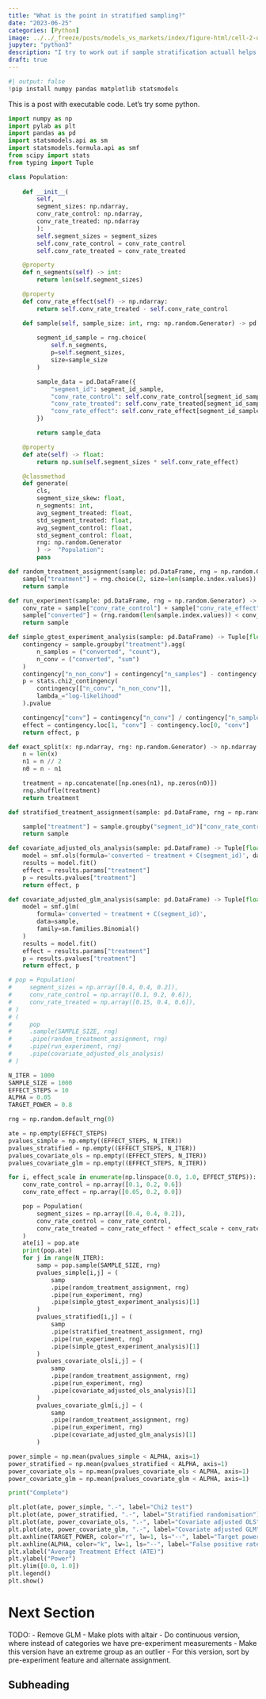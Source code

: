 ```yaml
---
title: "What is the point in stratified sampling?"
date: "2023-06-25"
categories: [Python]
image: ../../_freeze/posts/models_vs_markets/index/figure-html/cell-2-output-1.png
jupyter: "python3"
description: "I try to work out if sample stratification actuall helps A/B testing."
draft: true
---
```


```python
#| output: false
!pip install numpy pandas matplotlib statsmodels
```

This is a post with executable code. Let's try some python.

```python

import numpy as np
import pylab as plt
import pandas as pd
import statsmodels.api as sm
import statsmodels.formula.api as smf
from scipy import stats
from typing import Tuple
```


```python
class Population:
    
    def __init__(
        self, 
        segment_sizes: np.ndarray,
        conv_rate_control: np.ndarray,
        conv_rate_treated: np.ndarray
        ):
        self.segment_sizes = segment_sizes
        self.conv_rate_control = conv_rate_control
        self.conv_rate_treated = conv_rate_treated

    @property
    def n_segments(self) -> int:
        return len(self.segment_sizes)

    @property
    def conv_rate_effect(self) -> np.ndarray:
        return self.conv_rate_treated - self.conv_rate_control

    def sample(self, sample_size: int, rng: np.random.Generator) -> pd.DataFrame:
        
        segment_id_sample = rng.choice(
            self.n_segments, 
            p=self.segment_sizes, 
            size=sample_size
        )

        sample_data = pd.DataFrame({
            "segment_id": segment_id_sample,
            "conv_rate_control": self.conv_rate_control[segment_id_sample],
            "conv_rate_treated": self.conv_rate_treated[segment_id_sample],
            "conv_rate_effect": self.conv_rate_effect[segment_id_sample],
        })

        return sample_data

    @property
    def ate(self) -> float:
        return np.sum(self.segment_sizes * self.conv_rate_effect)

    @classmethod
    def generate(
        cls,
        segment_size_skew: float,
        n_segments: int,
        avg_segment_treated: float,
        std_segment_treated: float,
        avg_segment_control: float,
        std_segment_control: float,
        rng: np.random.Generator
        ) ->  "Population":
        pass
```


```python
def random_treatment_assignment(sample: pd.DataFrame, rng = np.random.Generator) -> pd.DataFrame:
    sample["treatment"] = rng.choice(2, size=len(sample.index.values))
    return sample

def run_experiment(sample: pd.DataFrame, rng = np.random.Generator) -> pd.DataFrame:
    conv_rate = sample["conv_rate_control"] + sample["conv_rate_effect"] * sample["treatment"]
    sample["converted"] = (rng.random(len(sample.index.values)) < conv_rate).astype(int)
    return sample

def simple_gtest_experiment_analysis(sample: pd.DataFrame) -> Tuple[float, float]:
    contingency = sample.groupby("treatment").agg(
        n_samples = ("converted", "count"),
        n_conv = ("converted", "sum")
    )
    contingency["n_non_conv"] = contingency["n_samples"] - contingency["n_conv"]
    p = stats.chi2_contingency(
        contingency[["n_conv", "n_non_conv"]], 
        lambda_="log-likelihood"
    ).pvalue

    contingency["conv"] = contingency["n_conv"] / contingency["n_samples"]
    effect = contingency.loc[1, "conv"] - contingency.loc[0, "conv"]
    return effect, p
```


```python
def exact_split(x: np.ndarray, rng: np.random.Generator) -> np.ndarray:
    n = len(x)
    n1 = n // 2
    n0 = n - n1

    treatment = np.concatenate([np.ones(n1), np.zeros(n0)])
    rng.shuffle(treatment)
    return treatment

def stratified_treatment_assignment(sample: pd.DataFrame, rng = np.random.Generator) -> pd.DataFrame:

    sample["treatment"] = sample.groupby("segment_id")["conv_rate_control"].transform(exact_split, rng)
    return sample
```

```python
def covariate_adjusted_ols_analysis(sample: pd.DataFrame) -> Tuple[float, float]:
    model = smf.ols(formula='converted ~ treatment + C(segment_id)', data=sample)
    results = model.fit()
    effect = results.params["treatment"]
    p = results.pvalues["treatment"]
    return effect, p

def covariate_adjusted_glm_analysis(sample: pd.DataFrame) -> Tuple[float, float]:
    model = smf.glm(
        formula='converted ~ treatment + C(segment_id)', 
        data=sample, 
        family=sm.families.Binomial()
    )
    results = model.fit()
    effect = results.params["treatment"]
    p = results.pvalues["treatment"]
    return effect, p

# pop = Population(
#     segment_sizes = np.array([0.4, 0.4, 0.2]),
#     conv_rate_control = np.array([0.1, 0.2, 0.6]),
#     conv_rate_treated = np.array([0.15, 0.4, 0.6]), 
# )
# (
#     pop
#     .sample(SAMPLE_SIZE, rng)
#     .pipe(random_treatment_assignment, rng)
#     .pipe(run_experiment, rng)
#     .pipe(covariate_adjusted_ols_analysis)
# )
```

```python
N_ITER = 1000
SAMPLE_SIZE = 1000
EFFECT_STEPS = 10
ALPHA = 0.05
TARGET_POWER = 0.8

rng = np.random.default_rng(0)

ate = np.empty(EFFECT_STEPS)
pvalues_simple = np.empty((EFFECT_STEPS, N_ITER))
pvalues_stratified = np.empty((EFFECT_STEPS, N_ITER))
pvalues_covariate_ols = np.empty((EFFECT_STEPS, N_ITER))
pvalues_covariate_glm = np.empty((EFFECT_STEPS, N_ITER))

for i, effect_scale in enumerate(np.linspace(0.0, 1.0, EFFECT_STEPS)):
    conv_rate_control = np.array([0.1, 0.2, 0.6])
    conv_rate_effect = np.array([0.05, 0.2, 0.0])

    pop = Population(
        segment_sizes = np.array([0.4, 0.4, 0.2]),
        conv_rate_control = conv_rate_control,
        conv_rate_treated = conv_rate_effect * effect_scale + conv_rate_control, 
    )
    ate[i] = pop.ate
    print(pop.ate)
    for j in range(N_ITER):
        samp = pop.sample(SAMPLE_SIZE, rng)
        pvalues_simple[i,j] = (
            samp
            .pipe(random_treatment_assignment, rng)
            .pipe(run_experiment, rng)
            .pipe(simple_gtest_experiment_analysis)[1]
        )
        pvalues_stratified[i,j] = (
            samp
            .pipe(stratified_treatment_assignment, rng)
            .pipe(run_experiment, rng)
            .pipe(simple_gtest_experiment_analysis)[1]
        )
        pvalues_covariate_ols[i,j] = (
            samp
            .pipe(random_treatment_assignment, rng)
            .pipe(run_experiment, rng)
            .pipe(covariate_adjusted_ols_analysis)[1]
        )
        pvalues_covariate_glm[i,j] = (
            samp
            .pipe(random_treatment_assignment, rng)
            .pipe(run_experiment, rng)
            .pipe(covariate_adjusted_glm_analysis)[1]
        )

power_simple = np.mean(pvalues_simple < ALPHA, axis=1)
power_stratified = np.mean(pvalues_stratified < ALPHA, axis=1)
power_covariate_ols = np.mean(pvalues_covariate_ols < ALPHA, axis=1)
power_covariate_glm = np.mean(pvalues_covariate_glm < ALPHA, axis=1)

print("Complete")
```

```python
plt.plot(ate, power_simple, ".-", label="Chi2 test")
plt.plot(ate, power_stratified, ".-", label="Stratified randomisation")
plt.plot(ate, power_covariate_ols, ".-", label="Covariate adjusted OLS")
plt.plot(ate, power_covariate_glm, ".-", label="Covariate adjusted GLM")
plt.axhline(TARGET_POWER, color="r", lw=1, ls="--", label="Target power")
plt.axhline(ALPHA, color="k", lw=1, ls="--", label="False positive rate")
plt.xlabel("Average Treatment Effect (ATE)")
plt.ylabel("Power")
plt.ylim([0.0, 1.0])
plt.legend()
plt.show()
```

# Next Section

TODO:
- Remove GLM
- Make plots with altair
- Do continuous version, where instead of categories we have pre-experiment measurements
- Make this version have an extreme group as an outlier
- For this version, sort by pre-experiment feature and alternate assignment.

## Subheading

